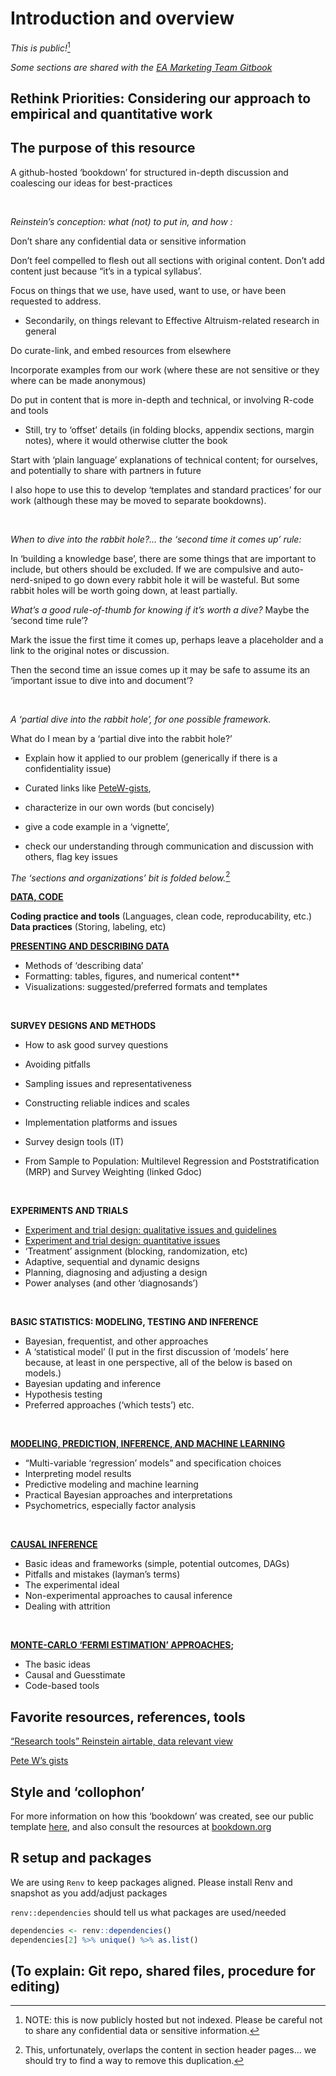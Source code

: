 # Introduction and overview

*This is public!*^[NOTE: this is now publicly hosted but not indexed. Please be careful not to share any confidential data or sensitive information.]

*Some sections are shared with the [EA Marketing Team Gitbook](https://effective-giving-marketing.gitbook.io/untitled/)*

## Rethink Priorities: Considering our approach to empirical and quantitative work

## The purpose of this resource

<!-- (integrate discussion from Slack thread and readme) -->

A github-hosted 'bookdown' for structured in-depth discussion and coalescing our ideas for best-practices

\



*Reinstein's conception: what (not) to put in, and how :*

::: {.foldable}

Don't share any confidential data or sensitive information

Don't feel compelled to flesh out all sections with original content. Don’t add content just because "it’s in a typical syllabus’.

Focus on things that we use, have used, want to use, or have been requested to address.

- Secondarily, on things relevant to Effective Altruism-related research in general


Do curate-link, and embed resources from elsewhere

Incorporate examples from our work (where these are not sensitive or they where can be made anonymous)


Do put in content that is more in-depth and technical, or involving R-code and tools

- Still,  try to 'offset' details (in folding blocks, appendix sections, margin notes), where it would otherwise clutter the book

Start with 'plain language' explanations of technical content; for ourselves, and potentially to share with partners in future

I also hope to use this to develop 'templates and standard practices' for our work (although these may be moved to separate bookdowns).

:::

\

*When to dive into the rabbit hole?... the 'second time it comes up' rule:*

::: {.foldable}


In ‘building a knowledge base’, there are some things that are important to include, but others should be excluded.  If we are compulsive and auto-nerd-sniped to go down every rabbit hole it will be wasteful. But some rabbit holes will be worth going down, at least partially.

*What’s a good rule-of-thumb for knowing if it’s worth a dive?* Maybe the 'second time rule'?

Mark the issue the first time it comes up, perhaps leave a placeholder and a link to the original notes or discussion.

Then the second time an issue comes up it may be safe to assume its an ‘important issue to dive into and document’?

:::


\

*A 'partial dive into the rabbit hole', for one possible framework.*

::: {.foldable}

What do I mean by a 'partial dive into the rabbit hole?'

- Explain how it applied to our problem (generically if there is a confidentiality issue)

- Curated links like [PeteW-gists](https://gist.github.com/peterhurford/),

- characterize in our own words (but concisely)

- give a code example in a 'vignette',

- check our understanding through communication and discussion with others, flag key issues

:::


*The 'sections and organizations' bit is folded below.*^[This, unfortunately, overlaps the content in section header pages... we should try to find a way to remove this duplication.]

::: {.foldable}
 
**[DATA, CODE](#data)** 

**Coding practice and tools**
(Languages, clean code, reproducability, etc.)
**Data practices**
(Storing, labeling, etc)

**[PRESENTING AND DESCRIBING DATA](#present)**

- Methods of 'describing data'
- Formatting: tables, figures, and numerical content**
- Visualizations: suggested/preferred formats and templates

\

**SURVEY DESIGNS AND METHODS**

- How to ask good survey questions
- Avoiding pitfalls
- Sampling issues and representativeness
- Constructing reliable indices and scales
- Implementation platforms and issues

- Survey design tools (IT)

- From Sample to Population: Multilevel Regression and Poststratification (MRP) and Survey Weighting (linked Gdoc)

\

**EXPERIMENTS AND TRIALS**

- [Experiment and trial design: qualitative issues and guidelines](#expt-qual-imp)
- [Experiment and trial design: quantitative issues](#expt-quant)
- 'Treatment' assignment (blocking, randomization, etc)
- Adaptive, sequential and dynamic designs
- Planning, diagnosing and adjusting a design
- Power analyses (and other 'diagnosands')

\


**BASIC STATISTICS: MODELING, TESTING AND INFERENCE**

- Bayesian, frequentist, and other approaches
- A 'statistical model' (I put in the first discussion of 'models' here because, at least in one perspective, all of the below is based on models.)
- Bayesian updating and inference
- Hypothesis testing
- Preferred approaches ('which tests') etc.

\

**[MODELING, PREDICTION, INFERENCE, AND MACHINE LEARNING](#modeling)**

- "Multi-variable 'regression' models" and specification choices
- Interpreting model results
- Predictive modeling and machine learning
- Practical Bayesian approaches and interpretations
- Psychometrics, especially factor analysis

\

**[CAUSAL INFERENCE](#causal)**

- Basic ideas and frameworks (simple, potential outcomes, DAGs)
- Pitfalls and mistakes (layman's terms)
- The experimental ideal
- Non-experimental approaches to causal inference
- Dealing with attrition

\

**[MONTE-CARLO 'FERMI ESTIMATION' APPROACHES](#fermi);**

- The basic ideas
- Causal and Guesstimate
- Code-based tools

:::


## Favorite resources, references, tools

["Research tools" Reinstein airtable, data relevant view](https://airtable.com/shrIWaF4UsQ92CavA)

[Pete W's gists](https://gist.github.com/peterhurford/)

## Style and 'collophon'

For more information on how this 'bookdown' was created, see our public template [here](https://rethinkpriorities.github.io/bookdown-template/), and also consult the resources at [bookdown.org](https://bookdown.org/)

## R setup and packages

We are using `Renv` to keep packages aligned. Please install Renv and snapshot as you add/adjust packages

`renv::dependencies` should tell us what packages are used/needed

```r
dependencies <- renv::dependencies()
dependencies[2] %>% unique() %>% as.list()

```


## (To explain: Git repo, shared files, procedure for editing)
